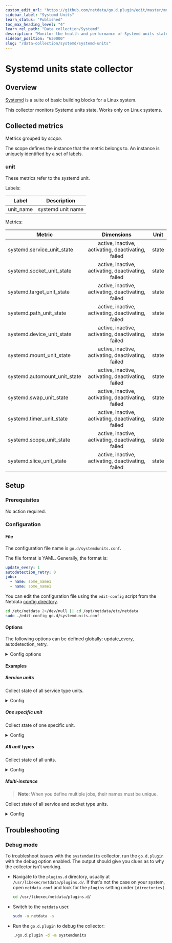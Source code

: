 ```yaml
---
custom_edit_url: "https://github.com/netdata/go.d.plugin/edit/master/modules/systemdunits/README.md"
sidebar_label: "Systemd Units"
learn_status: "Published"
toc_max_heading_level: "4"
learn_rel_path: "Data collection/Systemd"
description: "Monitor the health and performance of Systemd units states with zero configuration, per-second metric granularity, and interactive visualizations."
sidebar_position: "630000"
slug: "/data-collection/systemd/systemd-units"
---
```

# Systemd units state collector

## Overview

[Systemd](https://www.freedesktop.org/wiki/Software/systemd/) is a suite of basic building blocks for a Linux system.

This collector monitors Systemd units state. Works only on Linux systems.

## Collected metrics

Metrics grouped by *scope*.

The scope defines the instance that the metric belongs to. An instance is uniquely identified by a set of labels.

### unit

These metrics refer to the systemd unit.

Labels:

| Label     | Description       |
|-----------|-------------------|
| unit_name | systemd unit name |

Metrics:

| Metric                       |                     Dimensions                     | Unit  |
|------------------------------|:--------------------------------------------------:|:-----:|
| systemd.service_unit_state   | active, inactive, activating, deactivating, failed | state |
| systemd.socket_unit_state    | active, inactive, activating, deactivating, failed | state |
| systemd.target_unit_state    | active, inactive, activating, deactivating, failed | state |
| systemd.path_unit_state      | active, inactive, activating, deactivating, failed | state |
| systemd.device_unit_state    | active, inactive, activating, deactivating, failed | state |
| systemd.mount_unit_state     | active, inactive, activating, deactivating, failed | state |
| systemd.automount_unit_state | active, inactive, activating, deactivating, failed | state |
| systemd.swap_unit_state      | active, inactive, activating, deactivating, failed | state |
| systemd.timer_unit_state     | active, inactive, activating, deactivating, failed | state |
| systemd.scope_unit_state     | active, inactive, activating, deactivating, failed | state |
| systemd.slice_unit_state     | active, inactive, activating, deactivating, failed | state |

## Setup

### Prerequisites

No action required.

### Configuration

#### File

The configuration file name is `go.d/systemdunits.conf`.

The file format is YAML. Generally, the format is:

```yaml
update_every: 1
autodetection_retry: 0
jobs:
  - name: some_name1
  - name: some_name1
```

You can edit the configuration file using the `edit-config` script from the
Netdata [config directory](/docs/configuring/configuration#the-netdata-config-directory).

```bash
cd /etc/netdata 2>/dev/null || cd /opt/netdata/etc/netdata
sudo ./edit-config go.d/systemdunits.conf
```

#### Options

The following options can be defined globally: update_every, autodetection_retry.

<details>
<summary>Config options</summary>

|        Name         | Description                                                                                                     |  Default  | Required |
|:-------------------:|-----------------------------------------------------------------------------------------------------------------|:---------:|:--------:|
|    update_every     | Data collection frequency.                                                                                      |     1     |          |
| autodetection_retry | Re-check interval in seconds. Zero means not to schedule re-check.                                              |     0     |          |
|       include       | Systemd units filter. Pattern syntax is [shell file name pattern](https://golang.org/pkg/path/filepath/#Match). | *.service |          |
|       timeout       | System bus requests timeout.                                                                                    |     1     |          |

</details>

#### Examples

##### Service units

Collect state of all service type units.
<details>
<summary>Config</summary>

```yaml
jobs:
  - name: service
    include:
      - '*.service'
```

</details>

##### One specific unit

Collect state of one specific unit.
<details>
<summary>Config</summary>

```yaml
jobs:
  - name: my-specific-service
    include:
      - 'my-specific.service'
```

</details>

##### All unit types

Collect state of all units.
<details>
<summary>Config</summary>

```yaml
jobs:
  - name: my-specific-service-unit
    include:
      - '*'
```

</details>

##### Multi-instance

> **Note**: When you define multiple jobs, their names must be unique.

Collect state of all service and socket type units.

<details>
<summary>Config</summary>

```yaml
jobs:
  - name: service
    include:
      - '*.service'

  - name: socket
    include:
      - '*.socket'
```

</details>

## Troubleshooting

### Debug mode

To troubleshoot issues with the `systemdunits` collector, run the `go.d.plugin` with the debug option enabled.
The output should give you clues as to why the collector isn't working.

- Navigate to the `plugins.d` directory, usually at `/usr/libexec/netdata/plugins.d/`. If that's not the case on
  your system, open `netdata.conf` and look for the `plugins` setting under `[directories]`.

  ```bash
  cd /usr/libexec/netdata/plugins.d/
  ```

- Switch to the `netdata` user.

  ```bash
  sudo -u netdata -s
  ```

- Run the `go.d.plugin` to debug the collector:

  ```bash
  ./go.d.plugin -d -m systemdunits
  ```
